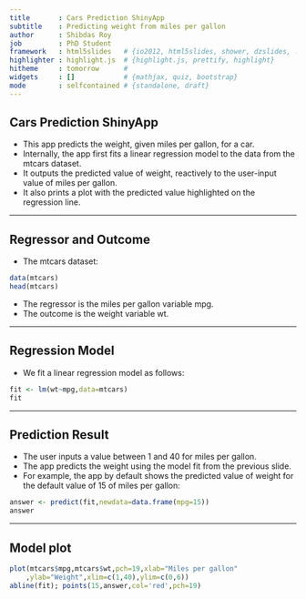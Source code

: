 ```yaml
---
title       : Cars Prediction ShinyApp
subtitle    : Predicting weight from miles per gallon
author      : Shibdas Roy
job         : PhD Student
framework   : html5slides   # {io2012, html5slides, shower, dzslides, ...}
highlighter : highlight.js  # {highlight.js, prettify, highlight}
hitheme     : tomorrow      # 
widgets     : []            # {mathjax, quiz, bootstrap}
mode        : selfcontained # {standalone, draft}
---
```


## Cars Prediction ShinyApp

- This app predicts the weight, given miles per gallon, for a car.
- Internally, the app first fits a linear regression model to the 
data from the mtcars dataset.
- It outputs the predicted value of weight, reactively to the 
user-input value of miles per gallon.
- It also prints a plot with the predicted value highlighted on 
the regression line.

---

## Regressor and Outcome

- The mtcars dataset:

```r
data(mtcars)
head(mtcars)
```

- The regressor is the miles per gallon variable mpg.
- The outcome is the weight variable wt.

---

## Regression Model

- We fit a linear regression model as follows:

```r
fit <- lm(wt~mpg,data=mtcars)
fit
```

---

## Prediction Result

- The user inputs a value between 1 and 40 for miles per gallon.
- The app predicts the weight using the model fit from the previous slide.
- For example, the app by default shows the predicted value of weight for 
the default value of 15 of miles per gallon:

```r
answer <- predict(fit,newdata=data.frame(mpg=15))
answer
```

---

## Model plot

```r
plot(mtcars$mpg,mtcars$wt,pch=19,xlab="Miles per gallon"
    ,ylab="Weight",xlim=c(1,40),ylim=c(0,6))
abline(fit); points(15,answer,col='red',pch=19)
```